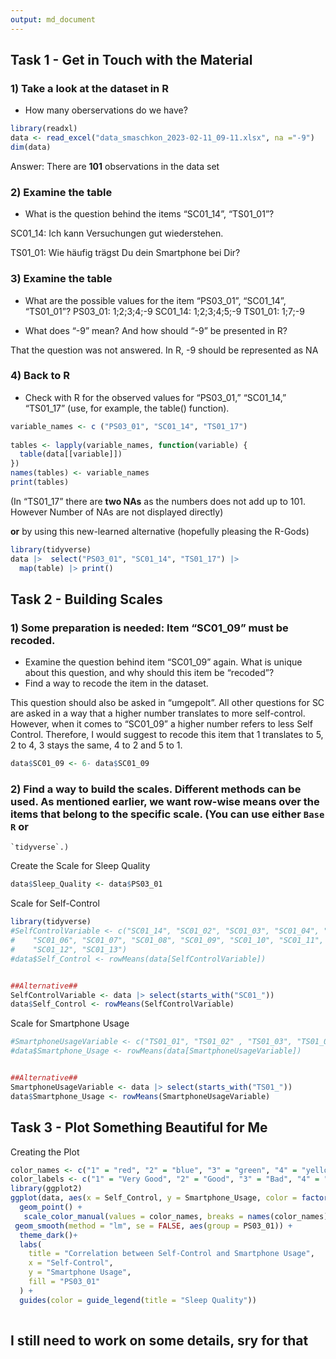```yaml
---
output: md_document
---
```


## Task 1 - Get in Touch with the Material

### 1) Take a look at the dataset in R

-   How many oberservations do we have?

```r
library(readxl)
data <- read_excel("data_smaschkon_2023-02-11_09-11.xlsx", na ="-9")
dim(data)
```

Answer: There are **101** observations in the data set

### 2) Examine the table

-   What is the question behind the items "SC01_14", "TS01_01"?

SC01_14: Ich kann Versuchungen gut wiederstehen.

TS01_01: Wie häufig trägst Du dein Smartphone bei Dir?

### 3) Examine the table

-   What are the possible values for the item "PS03_01", "SC01_14", "TS01_01"? PS03_01: 1;2;3;4;-9 SC01_14: 1;2;3;4;5;-9 TS01_01: 1;7;-9

-   What does "-9" mean? And how should "-9" be presented in R?

That the question was not answered. In R, -9 should be represented as NA

### 4) Back to R

-   Check with R for the observed values for "PS03_01," "SC01_14," "TS01_17" (use, for example, the table() function).

```r
variable_names <- c ("PS03_01", "SC01_14", "TS01_17")
  
tables <- lapply(variable_names, function(variable) {
  table(data[[variable]])
})
names(tables) <- variable_names
print(tables)

```

(In "TS01_17" there are **two NAs** as the numbers does not add up to 101. However Number of NAs are not displayed directly)

**or** by using this new-learned alternative (hopefully pleasing the R-Gods)

```r
library(tidyverse)
data |>  select("PS03_01", "SC01_14", "TS01_17") |> 
  map(table) |> print()
```

## Task 2 - Building Scales

### 1) Some preparation is needed: Item "SC01_09" must be recoded.

-   Examine the question behind item "SC01_09" again. What is unique about this question, and why should this item be "recoded"?
-   Find a way to recode the item in the dataset.

This question should also be asked in "umgepolt". All other questions for SC are asked in a way that a higher number translates to more self-control. However, when it comes to "SC01_09" a higher number refers to less Self Control. Therefore, I would suggest to recode this item that 1 translates to 5, 2 to 4, 3 stays the same, 4 to 2 and 5 to 1.

```r
data$SC01_09 <- 6- data$SC01_09
```

### 2) **Find a way to build the scales.** Different methods can be used. As mentioned earlier, we want row-wise means over the items that belong to the specific scale. (You can use either `Base R` or

```         
`tidyverse`.)
```

Create the Scale for Sleep Quality

```r
data$Sleep_Quality <- data$PS03_01
```

Scale for Self-Control

```r
library(tidyverse)
#SelfControlVariable <- c("SC01_14", "SC01_02", "SC01_03", "SC01_04", "SC01_05",
#    "SC01_06", "SC01_07", "SC01_08", "SC01_09", "SC01_10", "SC01_11",
#    "SC01_12", "SC01_13")
#data$Self_Control <- rowMeans(data[SelfControlVariable])


##Alternative##
SelfControlVariable <- data |> select(starts_with("SC01_"))
data$Self_Control <- rowMeans(SelfControlVariable)
```

Scale for Smartphone Usage

```r
#SmartphoneUsageVariable <- c("TS01_01", "TS01_02" , "TS01_03", "TS01_04", "TS01_05", "TS01_06", #"TS01_07", "TS01_08", "TS01_09", "TS01_10", "TS01_11", "TS01_12", "TS01_13", "TS01_14", "TS01_15", #"TS01_16", "TS01_17", "TS01_18", "TS01_19")
#data$Smartphone_Usage <- rowMeans(data[SmartphoneUsageVariable])


##Alternative##
SmartphoneUsageVariable <- data |> select(starts_with("TS01_"))
data$Smartphone_Usage <- rowMeans(SmartphoneUsageVariable)
```

## Task 3 - Plot Something Beautiful for Me

Creating the Plot

```r

color_names <- c("1" = "red", "2" = "blue", "3" = "green", "4" = "yellow")
color_labels <- c("1" = "Very Good", "2" = "Good", "3" = "Bad", "4" = "Very Bad")
library(ggplot2)
ggplot(data, aes(x = Self_Control, y = Smartphone_Usage, color = factor(PS03_01))) +
  geom_point() +
   scale_color_manual(values = color_names, breaks = names(color_names), labels = color_labels) +
 geom_smooth(method = "lm", se = FALSE, aes(group = PS03_01)) +
  theme_dark()+
  labs(
    title = "Correlation between Self-Control and Smartphone Usage",
    x = "Self-Control",
    y = "Smartphone Usage",
    fill = "PS03_01"
  ) +
  guides(color = guide_legend(title = "Sleep Quality"))
 

```

## I still need to work on some details, sry for that
